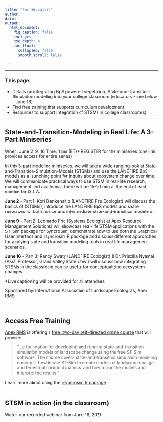 ```yaml
---
title: "For Educators"
author:
date: 
output:
  html_document:
    fig_caption: false
    toc: yes
    toc_depth: 4
    toc_float:
      collapsed: false
      smooth_scroll: false

---
```

***

### This page:
+ Details on integrating BpS powered vegetation, State-and-Transition-Simulation modeling into your college classroom (educators - see below - June 16)
+ Find free training that supports curriculum development
+ Resources to support integration of STSMs in college classroom(s)

***

## State-and-Transition-Modeling in Real Life: A 3-Part Miniseries 

When: June 2, 9, 16 Time: 1 pm (ET)*
[REGISTER for the miniseries](https://bit.ly/3c64jWt){target='blank'} (one link provides access for entire series)

In this 3-part modeling miniseries, we will take a wide-ranging look at State-and-Transition-Simulation-Models (STSMs) and use the LANDFIRE BpS models as a launching point for inquiry about ecosystem change over time. We will communicate practical ways to use STSM in real-life research, management and academia. There will be 15-20 min at the end of each section for Q & A.  
 
**June 2** - Part 1: Kori Blankenship (LANDFIRE Fire Ecologist) will discuss the basics of (STSMs), introduce the LANDFIRE BpS models and share resources for both novice and intermediate state-and-transition modelers.  
 
**June 9** - Part 2: Leonardo Frid (Systems Ecologist at Apex Resource Management Solutions) will showcase real-life STSM applications with the ST-Sim package for SyncroSim, demonstrate how to use both the Graphical User Interface and rsyncrosim R package and discuss different approaches for applying state and transition modeling tools in real-life management scenarios. 
 
**June 16** - Part 3: Randy Swaty (LANDFIRE Ecologist) & Dr. Priscilla Nyamai (Asst. Professor, Grand Valley State Univ.) will discuss how integrating STSMs in the classroom can be useful for conceptualizing ecosystem changes. 

*Live captioning will be provided for all attendees

Sponsored by: International Association of Landscape Ecologists, Apex RMS

<br>

## Access Free Training

[Apex RMS](https://apexrms.com/){target='blank'} is offering a [free, two-day self-directed online course](https://apexrms.com/st-sim-course-details/){target='blank'} that will provide:

>"...a foundation for developing and running state-and-transition simulation models of landscape change using the free ST-Sim software. The course covers state-and-transition simulation modeling concepts, how to use ST-Sim to create models of landscape change and terrestrial carbon dynamics, and how to run the models and interpret the results."

Learn more about using the [rsyncrosim R package](https://syncrosim.com/r-package/){target='blank'}
<br>
<br>


## STSM in action (in the classroom)

Watch our recorded webinar from June 16, 2021